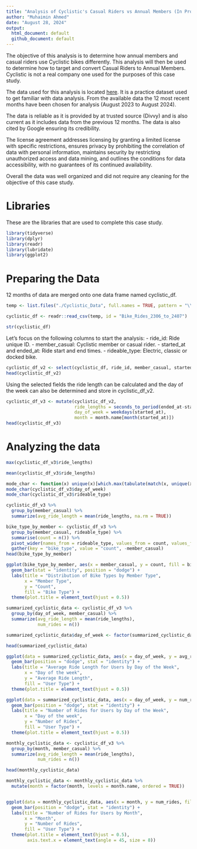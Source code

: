 ```yaml
---
title: "Analysis of Cyclistic's Casual Riders vs Annual Members (In Progress)"
author: "Muhaimin Ahmed"
date: "August 28, 2024"
output: 
  html_document: default
  github_document: default
---
```


The objective of this analysis is to determine how annual members and casual riders use Cyclistic bikes differently. This analysis will then be used to determine how to target and convert Casual Riders to Annual Members. Cyclistic is not a real company one used for the purposes of this case study.

The data used for this analysis is located [here](https://divvy-tripdata.s3.amazonaws.com/index.html). It is a practice dataset used to get familiar with data analysis. From the available data the 12 most recent months have been chosen for analysis (August 2023 to August 2024).

The data is reliable as it is provided by at trusted source (Divvy) and is also current as it includes data from the previous 12 months. The data is also cited by Google ensuring its credibility.

The license agreement addresses licensing by granting a limited license with specific restrictions, ensures privacy by prohibiting the correlation of data with personal information, maintains security by restricting unauthorized access and data mining, and outlines the conditions for data accessibility, with no guarantees of its continued availability.

Overall the data was well organized and did not require any cleaning for the objective of this case study.

# Libraries

These are the libraries that are used to complete this case study.

```r
library(tidyverse)
library(dplyr)
library(readr)
library(lubridate)
library(ggplot2)
```

# Preparing the Data

12 months of data are merged onto one data frame named cyclistic_df.

```r
temp <- list.files("./Cyclistic_Data", full.names = TRUE, pattern = "\\.csv$")

cyclistic_df <- readr::read_csv(temp, id = "Bike_Rides_2306_to_2407")
```

```r
str(cyclistic_df)
```

Let's focus on the following columns to start the analysis: - ride_id: Ride unique ID. - member_casual: Cyclistic member or casual rider. - started_at and ended_at: Ride start and end times. - rideable_type: Electric, classic or docked bike.

```r
cyclistic_df_v2 <- select(cyclistic_df, ride_id, member_casual, started_at, ended_at, rideable_type)
head(cyclistic_df_v2)
```

Using the selected fields the ride length can be calculated and the day of the week can also be determined and store in cyclistic_df_v2.

```r
cyclistic_df_v3 <- mutate(cyclistic_df_v2, 
                          ride_lengths = seconds_to_period(ended_at-started_at), 
                          day_of_week = weekdays(started_at), 
                          month = month.name[month(started_at)])
head(cyclistic_df_v3)
```

# Analyzing the data

```r
max(cyclistic_df_v3$ride_lengths)
```

```r
mean(cyclistic_df_v3$ride_lengths)
```

```r
mode_char <- function(x) unique(x)[which.max(tabulate(match(x, unique(x))))]
mode_char(cyclistic_df_v3$day_of_week)
mode_char(cyclistic_df_v3$rideable_type)
```

```r
cyclistic_df_v3 %>%
  group_by(member_casual) %>%
  summarize(avg_ride_length = mean(ride_lengths, na.rm = TRUE))
```

```r

bike_type_by_member <- cyclistic_df_v3 %>%
  group_by(member_casual, rideable_type) %>%
  summarise(count = n()) %>%
  pivot_wider(names_from = rideable_type, values_from = count, values_fill = 0) %>%
  gather(key = "bike_type", value = "count", -member_casual)
head(bike_type_by_member)
```

```r
ggplot(bike_type_by_member, aes(x = member_casual, y = count, fill = bike_type)) +
  geom_bar(stat = "identity", position = "dodge") +
  labs(title = "Distribution of Bike Types by Member Type",
       x = "Member Type",
       y = "Count",
       fill = "Bike Type") + 
  theme(plot.title = element_text(hjust = 0.5))
```

```r
summarized_cyclistic_data <- cyclistic_df_v3 %>%
  group_by(day_of_week, member_casual) %>%
  summarize(avg_ride_length = mean(ride_lengths), 
            num_rides = n())
```

```r
summarized_cyclistic_data$day_of_week <- factor(summarized_cyclistic_data$day_of_week, c("Monday", "Tuesday", "Wednesday", "Thursday","Friday","Saturday", "Sunday"))
```

```r
head(summarized_cyclistic_data)
```

```r
ggplot(data = summarized_cyclistic_data, aes(x = day_of_week, y = avg_ride_length, fill = member_casual)) +
  geom_bar(position = "dodge", stat = "identity") +
  labs(title = "Average Ride Length for Users by Day of the Week",
       x = "Day of the week",
       y = "Average Ride Length",
       fill = "User Type") + 
  theme(plot.title = element_text(hjust = 0.5))
```

```r
ggplot(data = summarized_cyclistic_data, aes(x = day_of_week, y = num_rides, fill = member_casual)) +
  geom_bar(position = "dodge", stat = "identity") +
  labs(title = "Number of Rides for Users by Day of the Week",
       x = "Day of the week",
       y = "Number of Rides",
       fill = "User Type") + 
  theme(plot.title = element_text(hjust = 0.5))
```

```r
monthly_cyclistic_data <- cyclistic_df_v3 %>%
  group_by(month, member_casual) %>%
  summarize(avg_ride_length = mean(ride_lengths), 
            num_rides = n())

head(monthly_cyclistic_data)
```

```r
monthly_cyclistic_data <- monthly_cyclistic_data %>%
  mutate(month = factor(month, levels = month.name, ordered = TRUE))


ggplot(data = monthly_cyclistic_data, aes(x = month, y = num_rides, fill = member_casual)) +
  geom_bar(position = "dodge", stat = "identity") +
  labs(title = "Number of Rides for Users by Month",
       x = "Month",
       y = "Number of Rides",
       fill = "User Type") + 
  theme(plot.title = element_text(hjust = 0.5), 
        axis.text.x = element_text(angle = 45, size = 8))
```
